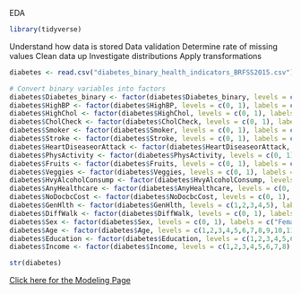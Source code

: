 EDA
```r
library(tidyverse)
```
Understand how data is stored
Data validation
Determine rate of missing values
Clean data up 
Investigate distributions
Apply transformations
```r
diabetes <- read.csv("diabetes_binary_health_indicators_BRFSS2015.csv")
```

```r
# Convert binary variables into factors
diabetes$Diabetes_binary <- factor(diabetes$Diabetes_binary, levels = c(0, 1, 2), labels = c("No diabetes", "prediabetes", "diabetes"))
diabetes$HighBP <- factor(diabetes$HighBP, levels = c(0, 1), labels = c("No high BP", "High BP"))
diabetes$HighChol <- factor(diabetes$HighChol, levels = c(0, 1), labels = c("No high cholesterol", "High cholesterol"))
diabetes$CholCheck <- factor(diabetes$CholCheck, levels = c(0, 1), labels = c("No chol check in 5 years", "Yes chol check in 5 years"))
diabetes$Smoker <- factor(diabetes$Smoker, levels = c(0, 1), labels = c("No", "Yes"))
diabetes$Stroke <- factor(diabetes$Stroke, levels = c(0, 1), labels = c("No", "Yes"))
diabetes$HeartDiseaseorAttack <- factor(diabetes$HeartDiseaseorAttack, levels = c(0, 1), labels = c("No", "Yes"))
diabetes$PhysActivity <- factor(diabetes$PhysActivity, levels = c(0, 1), labels = c("No", "Yes"))
diabetes$Fruits <- factor(diabetes$Fruits, levels = c(0, 1), labels = c("No", "Yes"))
diabetes$Veggies <- factor(diabetes$Veggies, levels = c(0, 1), labels = c("No", "Yes"))
diabetes$HvyAlcoholConsump <- factor(diabetes$HvyAlcoholConsump, levels = c(0, 1), labels = c("No", "Yes"))
diabetes$AnyHealthcare <- factor(diabetes$AnyHealthcare, levels = c(0, 1), labels = c("No", "Yes"))
diabetes$NoDocbcCost <- factor(diabetes$NoDocbcCost, levels = c(0, 1), labels = c("No", "Yes"))
diabetes$GenHlth <- factor(diabetes$GenHlth, levels = c(1,2,3,4,5), labels = c("Excellent", "Very good", "Good", "Fair", "Poor"))
diabetes$DiffWalk <- factor(diabetes$DiffWalk, levels = c(0, 1), labels = c("No", "Yes"))
diabetes$Sex <- factor(diabetes$Sex, levels = c(0, 1), labels = c("Female", "Male"))
diabetes$Age <- factor(diabetes$Age, levels = c(1,2,3,4,5,6,7,8,9,10,11,12,13), labels = c("Female", "Male"))
diabetes$Education <- factor(diabetes$Education, levels = c(1,2,3,4,5,6), labels = c("Female", "Male"))
diabetes$Income <- factor(diabetes$Income, levels = c(1,2,3,4,5,6,7,8), labels = c("Female", "Male"))
```



```r
str(diabetes)
```

















[Click here for the Modeling Page](Modeling.html)